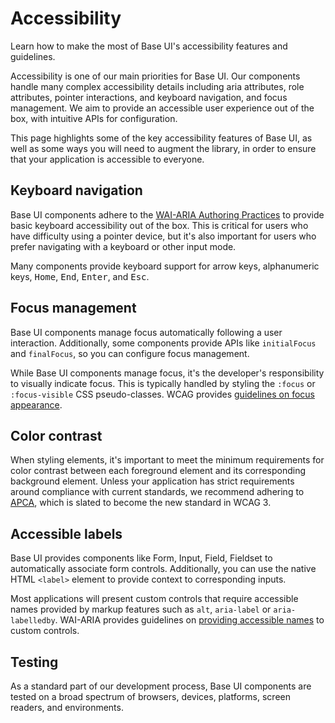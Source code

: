 # Accessibility

<Subtitle>Learn how to make the most of Base UI's accessibility features and guidelines.</Subtitle>
<Meta
  name="description"
  content="Learn how to make the most of Base UI's accessibility features and guidelines."
/>

Accessibility is one of our main priorities for Base UI. Our components handle many complex accessibility details including aria attributes, role attributes, pointer interactions, and keyboard navigation, and focus management. We aim to provide an accessible user experience out of the box, with intuitive APIs for configuration.

This page highlights some of the key accessibility features of Base UI, as well as some ways you will need to augment the library, in order to ensure that your application is accessible to everyone.

## Keyboard navigation

Base UI components adhere to the [WAI-ARIA Authoring Practices](https://www.w3.org/WAI/ARIA/apg/) to provide basic keyboard accessibility out of the box. This is critical for users who have difficulty using a pointer device, but it's also important for users who prefer navigating with a keyboard or other input mode.

Many components provide keyboard support for arrow keys, alphanumeric keys, <kbd>Home</kbd>, <kbd>End</kbd>, <kbd>Enter</kbd>, and <kbd>Esc</kbd>.

## Focus management

Base UI components manage focus automatically following a user interaction. Additionally, some components provide APIs like `initialFocus` and `finalFocus`, so you can configure focus management.

While Base UI components manage focus, it's the developer's responsibility to visually indicate focus. This is typically handled by styling the `:focus` or `:focus-visible` CSS pseudo-classes. WCAG provides [guidelines on focus appearance](https://www.w3.org/WAI/WCAG22/Understanding/focus-appearance).

## Color contrast

When styling elements, it's important to meet the minimum requirements for color contrast between each foreground element and its corresponding background element. Unless your application has strict requirements around compliance with current standards, we recommend adhering to [APCA](https://www.myndex.com/APCA/), which is slated to become the new standard in WCAG 3.

## Accessible labels

Base UI provides components like Form, Input, Field, Fieldset to automatically associate form controls. Additionally, you can use the native HTML `<label>` element to provide context to corresponding inputs.

Most applications will present custom controls that require accessible names provided by markup features such as `alt`, `aria-label` or `aria-labelledby`. WAI-ARIA provides guidelines on [providing accessible names](https://www.w3.org/TR/wai-aria-1.2/#namecalculation) to custom controls.

## Testing

As a standard part of our development process, Base UI components are tested on a broad spectrum of browsers, devices, platforms, screen readers, and environments.
